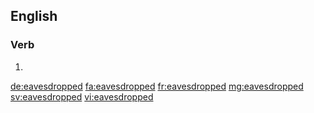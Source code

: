 ==English==

===Verb===
{{head|en|verb form}}

# {{en-past of|eavesdrop}}

[[de:eavesdropped]]
[[fa:eavesdropped]]
[[fr:eavesdropped]]
[[mg:eavesdropped]]
[[sv:eavesdropped]]
[[vi:eavesdropped]]